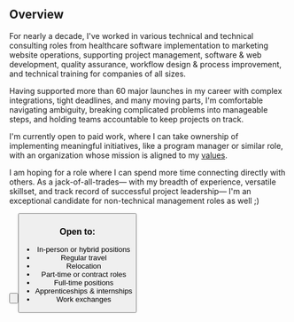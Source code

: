 <Heading level="h1" text="Project Leadership & Technical Consulting" />

<Status text="Open to Work" />

## Overview

For nearly a decade, I've worked in various technical and technical consulting roles from healthcare software implementation to marketing website operations, supporting project management, software & web development, quality assurance, workflow design & process improvement, and technical training for companies of all sizes.

Having supported more than 60 major launches in my career with complex integrations, tight deadlines, and many moving parts, I'm comfortable navigating ambiguity, breaking complicated problems into manageable steps, and holding teams accountable to keep projects on track.

<span className="bold-underline">I'm currently open to paid work</span>, where I can take ownership of implementing meaningful initiatives, like a program manager or similar role, with an organization whose mission is aligned to my [values](/work/spiritual).

I am hoping for a role where I can spend more time connecting directly with others. As a jack-of-all-trades— with my breadth of experience, versatile skillset, and track record of successful project leadership— I'm an exceptional candidate for non-technical management roles as well ;)

<Button
  icon="download"
  text="Download Resume"
  link="https://drive.google.com/file/d/1iTvpI1tIrhsLtupMHxhMja_BJkFOAb55/view?usp=drive_link"
/>

<Button icon="contact" text="Email Me" link="mailto:d@rootedvision.co?Subject=Website Contact" />

### Open to:

- In-person or hybrid positions
- Regular travel
- Relocation
- Part-time or contract roles
- Full-time positions
- Apprenticeships & internships
- Work exchanges
